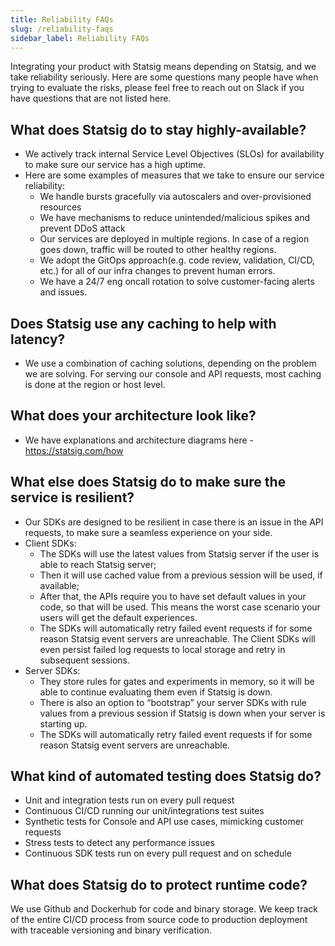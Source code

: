 ```yaml
---
title: Reliability FAQs
slug: /reliability-faqs
sidebar_label: Reliability FAQs
---
```


Integrating your product with Statsig means depending on Statsig, and we take reliability seriously. Here are some questions many people have when trying to evaluate the risks, please feel free to reach out on Slack if you have questions that are not listed here.

## What does Statsig do to stay highly-available?
- We actively track internal Service Level Objectives (SLOs) for availability to make sure our service has a high uptime.
- Here are some examples of measures that we take to ensure our service reliability:
    - We handle bursts gracefully via autoscalers and over-provisioned resources
    - We have mechanisms to reduce unintended/malicious spikes and prevent DDoS attack
    - Our services are deployed in multiple regions. In case of a region goes down, traffic will be routed to other healthy regions.
    - We adopt the GitOps approach(e.g. code review, validation, CI/CD, etc.) for all of our infra changes to prevent human errors.
    - We have a 24/7 eng oncall rotation to solve customer-facing alerts and issues.

## Does Statsig use any caching to help with latency?
- We use a combination of caching solutions, depending on the problem we are solving. For serving our console and API requests, most caching is done at the region or host level.

## What does your architecture look like?
- We have explanations and architecture diagrams here - https://statsig.com/how

## What else does Statsig do to make sure the service is resilient?
- Our SDKs are designed to be resilient in case there is an issue in the API requests, to make sure a seamless experience on your side.
- Client SDKs:
    - The SDKs will use the latest values from Statsig server if the user is able to reach Statsig server;
    - Then it will use cached value from a previous session will be used, if available;
    - After that, the APIs require you to have set default values in your code, so that will be used. This means the worst case scenario your users will get the default experiences.
    - The SDKs will automatically retry failed event requests if for some reason Statsig event servers are unreachable. The Client SDKs will even persist failed log requests to local storage and retry in subsequent sessions.
- Server SDKs:
    - They store rules for gates and experiments in memory, so it will be able to continue evaluating them even if Statsig is down.
    - There is also an option to “bootstrap” your server SDKs with rule values from a previous session if Statsig is down when your server is starting up.
    - The SDKs will automatically retry failed event requests if for some reason Statsig event servers are unreachable.

## What kind of automated testing does Statsig do?
- Unit and integration tests run on every pull request
- Continuous CI/CD running our unit/integrations test suites
- Synthetic tests for Console and API use cases, mimicking customer requests
- Stress tests to detect any performance issues
- Continuous SDK tests run on every pull request and on schedule

## What does Statsig do to protect runtime code?
We use Github and Dockerhub for code and binary storage. We keep track of the entire CI/CD process from source code to production deployment with traceable versioning and binary verification.
